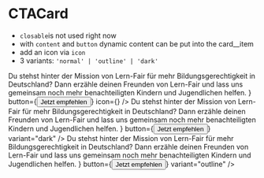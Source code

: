 
<Meta title="Misc/CTACard" component={CTACard} />

# CTACard

-   `closable`is not used right now
-   with `content` and `button` dynamic content can be put into the card\_\_item
-   add an icon via `icon`
-   3 variants: `'normal' | 'outline' | 'dark'`

<Story name="CTACard">
    <div style={{ display: 'grid', gridTemplateColumns: 'repeat(2, 1fr)', gridTemplateRows: 'repeat(2, 1fr)', gap: 10 }}>
        <CTACard
            title={'Empfiehl Lern-Fair deinen Freunden'}
            content={
                <Text>
                    Du stehst hinter der Mission von Lern-Fair für mehr Bildungsgerechtigkeit in Deutschland? Dann erzähle deinen Freunden von Lern-Fair und
                    lass uns gemeinsam noch mehr benachteiligten Kindern und Jugendlichen helfen.
                </Text>
            }
            button={<Button>Jetzt empfehlen</Button>}
            icon={<BooksIcon />}
        />
        <CTACard
            title={'Empfiehl Lern-Fair deinen Freunden'}
            content={
                <Text>
                    Du stehst hinter der Mission von Lern-Fair für mehr Bildungsgerechtigkeit in Deutschland? Dann erzähle deinen Freunden von Lern-Fair und
                    lass uns gemeinsam noch mehr benachteiligten Kindern und Jugendlichen helfen.
                </Text>
            }
            button={<Button>Jetzt empfehlen</Button>}
            variant="dark"
        />
        <CTACard
            title={'Empfiehl Lern-Fair deinen Freunden'}
            content={
                <Text>
                    Du stehst hinter der Mission von Lern-Fair für mehr Bildungsgerechtigkeit in Deutschland? Dann erzähle deinen Freunden von Lern-Fair und
                    lass uns gemeinsam noch mehr benachteiligten Kindern und Jugendlichen helfen.
                </Text>
            }
            button={<Button>Jetzt empfehlen</Button>}
            variant="outline"
        />
    </div>
</Story>
